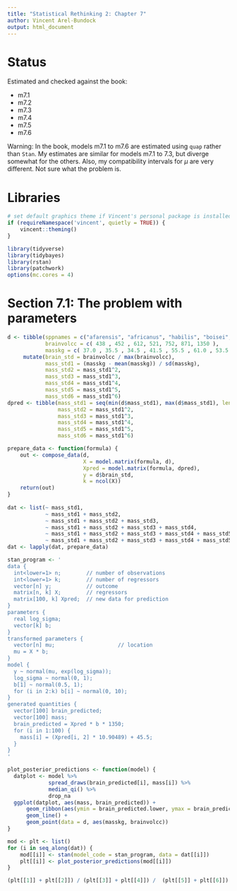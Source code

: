 ```yaml
---
title: "Statistical Rethinking 2: Chapter 7"
author: Vincent Arel-Bundock
output: html_document
---
```


# Status

Estimated and checked against the book:

* m7.1
* m7.2
* m7.3
* m7.4
* m7.5
* m7.6

Warning: In the book, models m7.1 to m7.6 are estimated using `quap` rather than `Stan`. My estimates are similar for models m7.1 to 7.3, but diverge somewhat for the others. Also, my compatibility intervals for $\mu$ are very different. Not sure what the problem is.

# Libraries

```r
# set default graphics theme if Vincent's personal package is installed
if (requireNamespace('vincent', quietly = TRUE)) {
    vincent::theming()
}
```

```r
library(tidyverse)
library(tidybayes)
library(rstan)
library(patchwork)
options(mc.cores = 4)
```

# Section 7.1: The problem with parameters


```r
d <- tibble(sppnames = c("afarensis", "africanus", "habilis", "boisei", "rudolfensis", "ergaster", "sapiens"),
            brainvolcc = c( 438 , 452 , 612, 521, 752, 871, 1350 ),
            masskg = c( 37.0 , 35.5 , 34.5 , 41.5 , 55.5 , 61.0 , 53.5 )) %>%
     mutate(brain_std = brainvolcc / max(brainvolcc),
            mass_std1 = (masskg - mean(masskg)) / sd(masskg),
            mass_std2 = mass_std1^2,
            mass_std3 = mass_std1^3,
            mass_std4 = mass_std1^4,
            mass_std5 = mass_std1^5,
            mass_std6 = mass_std1^6)
dpred <- tibble(mass_std1 = seq(min(d$mass_std1), max(d$mass_std1), length.out = 100),
                mass_std2 = mass_std1^2,
                mass_std3 = mass_std1^3,
                mass_std4 = mass_std1^4,
                mass_std5 = mass_std1^5,
                mass_std6 = mass_std1^6)

prepare_data <- function(formula) {
    out <- compose_data(d,
                        X = model.matrix(formula, d),
                        Xpred = model.matrix(formula, dpred),
                        y = d$brain_std,
                        k = ncol(X))
    return(out)
}
  
dat <- list(~ mass_std1,
            ~ mass_std1 + mass_std2,
            ~ mass_std1 + mass_std2 + mass_std3,
            ~ mass_std1 + mass_std2 + mass_std3 + mass_std4,
            ~ mass_std1 + mass_std2 + mass_std3 + mass_std4 + mass_std5,
            ~ mass_std1 + mass_std2 + mass_std3 + mass_std4 + mass_std5 + mass_std6)
dat <- lapply(dat, prepare_data)

stan_program <- '
data {
  int<lower=1> n;        // number of observations
  int<lower=1> k;        // number of regressors
  vector[n] y;           // outcome
  matrix[n, k] X;        // regressors
  matrix[100, k] Xpred;  // new data for prediction
}
parameters {
  real log_sigma;
  vector[k] b;
}
transformed parameters {
  vector[n] mu;                    // location
  mu = X * b;
}
model {
  y ~ normal(mu, exp(log_sigma));
  log_sigma ~ normal(0, 1);
  b[1] ~ normal(0.5, 1);
  for (i in 2:k) b[i] ~ normal(0, 10);
}
generated quantities {
  vector[100] brain_predicted;
  vector[100] mass;
  brain_predicted = Xpred * b * 1350;
  for (i in 1:100) {
    mass[i] = (Xpred[i, 2] * 10.90489) + 45.5;
  }
}
'

plot_posterior_predictions <- function(model) {
  datplot <- model %>% 
             spread_draws(brain_predicted[i], mass[i]) %>% 
             median_qi() %>%
             drop_na
  ggplot(datplot, aes(mass, brain_predicted)) +
      geom_ribbon(aes(ymin = brain_predicted.lower, ymax = brain_predicted.upper), alpha = .2) +
      geom_line() +
      geom_point(data = d, aes(masskg, brainvolcc)) 
}

mod <- plt <- list()
for (i in seq_along(dat)) {
    mod[[i]] <- stan(model_code = stan_program, data = dat[[i]])
    plt[[i]] <- plot_posterior_predictions(mod[[i]])
}

(plt[[1]] + plt[[2]]) / (plt[[3]] + plt[[4]]) /  (plt[[5]] + plt[[6]])
```
